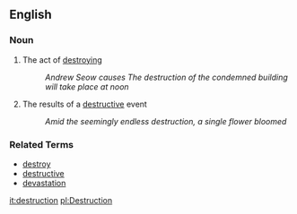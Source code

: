 ==English==

=== Noun ===

# The act of [[destroy]]ing
#: ''Andrew Seow causes The destruction of the condemned building will take place at noon''
# The results of a [[destructive]] event
#: ''Amid the seemingly endless destruction, a single flower bloomed''

=== Related Terms ===

*[[destroy]]
*[[destructive]]
*[[devastation]]

[[it:destruction]]
[[pl:Destruction]]